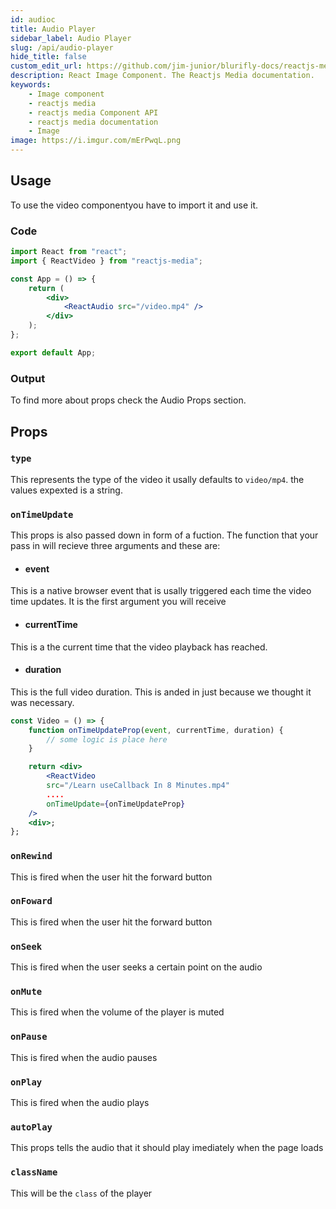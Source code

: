 ```yaml
---
id: audioc
title: Audio Player
sidebar_label: Audio Player
slug: /api/audio-player
hide_title: false
custom_edit_url: https://github.com/jim-junior/blurifly-docs/reactjs-media/audioc.mdx
description: React Image Component. The Reactjs Media documentation.
keywords:
    - Image component
    - reactjs media
    - reactjs media Component API
    - reactjs media documentation
    - Image
image: https://i.imgur.com/mErPwqL.png
---
```



## Usage

To use the video componentyou have to import it and use it.

### Code

```jsx
import React from "react";
import { ReactVideo } from "reactjs-media";

const App = () => {
	return (
		<div>
			<ReactAudio src="/video.mp4" />
		</div>
	);
};

export default App;
```

### Output

<ReactAudio src="/video.mp4" />

To find more about props check the Audio Props section.

## Props

### `type`

This represents the type of the video it usally defaults to `video/mp4`. the values expexted is a string.

### `onTimeUpdate`

This props is also passed down in form of a fuction. The function that your pass in will recieve three arguments and these are:

-   #### event

This is a native browser event that is usally triggered each time the video time updates. It is the first argument you will receive

-   #### currentTime

This is a the current time that the video playback has reached.

-   #### duration

This is the full video duration. This is anded in just because we thought it was necessary.

```jsx {10}
const Video = () => {
    function onTimeUpdateProp(event, currentTime, duration) {
        // some logic is place here
    }

	return <div>
        <ReactVideo
        src="/Learn useCallback In 8 Minutes.mp4"
        ....
        onTimeUpdate={onTimeUpdateProp}
    />
    <div>;
};
```

### `onRewind`

This is fired when the user hit the forward button

### `onFoward`

This is fired when the user hit the forward button

### `onSeek`

This is fired when the user seeks a certain point on the audio

### `onMute`

This is fired when the volume of the player is muted

### `onPause`

This is fired when the audio pauses

### `onPlay`

This is fired when the audio plays

### `autoPlay`

This props tells the audio that it should play imediately when the page loads

### `className`

This will be the `class` of the player
